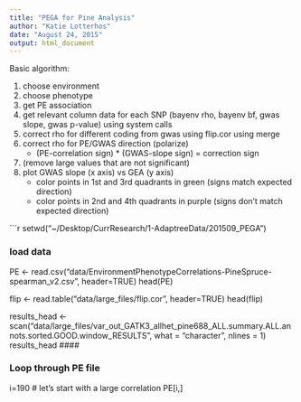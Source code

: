 ```yaml
---
title: "PEGA for Pine Analysis"
author: "Katie Lotterhos"
date: "August 24, 2015"
output: html_document
---
```


Basic algorithm:

1. choose environment
2. choose phenotype
3. get PE association
4. get relevant column data for each SNP (bayenv rho, bayenv bf, gwas slope, gwas p-value) using system calls
5. correct rho for different coding from gwas using flip.cor using merge
6. correct rho for PE/GWAS direction (polarize)
    + (PE-correlation sign) * (GWAS-slope sign) = correction sign
7. (remove large values that are not significant)
8. plot GWAS slope (x axis) vs GEA (y axis)
    + color points in 1st and 3rd quadrants in green (signs match expected direction)
    + color points in 2nd and 4th quadrants in purple (signs don't match expected direction)
    
```r
setwd("~/Desktop/CurrResearch/1-AdaptreeData/201509_PEGA")

### load data
PE <- read.csv("data/EnvironmentPhenotypeCorrelations-PineSpruce-spearman_v2.csv", header=TRUE)
head(PE)

flip <- read.table("data/large_files/flip.cor", header=TRUE)
head(flip)

results_head <- scan("data/large_files/var_out_GATK3_allhet_pine688_ALL.summary.ALL.annots.sorted.GOOD.window_RESULTS", what = "character", nlines = 1)
results_head
####

### Loop through PE file

i=190 # let's start with a large correlation
PE[i,]
